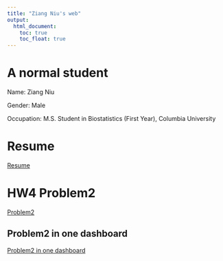 ```yaml
---
title: "Ziang Niu's web"
output: 
  html_document:
    toc: true
    toc_float: true
---
```


# A normal student

Name: Ziang Niu

Gender: Male

Occupation: M.S. Student in Biostatistics (First Year), Columbia University

# Resume
[Resume](resume.html)

# HW4 Problem2
[Problem2](problem2.html)

## Problem2 in one dashboard
[Problem2 in one dashboard](problem2inonedashboard.html)